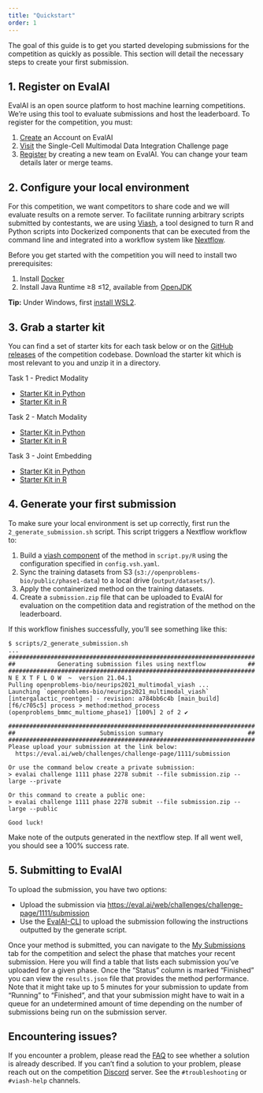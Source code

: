 ```yaml
---
title: "Quickstart"
order: 1
---
```


The goal of this guide is to get you started developing submissions for the competition as quickly as possible. This section will detail the necessary steps to create your first submission.

## 1. Register on EvalAI

EvalAI is an open source platform to host machine learning competitions. We're using this tool to evaluate submissions and host the leaderboard. To register for the competition, you must:

1. [Create](https://eval.ai/auth/signup) an Account on EvalAI
2. [Visit](https://eval.ai/web/challenges/challenge-page/1111/overview) the Single-Cell Multimodal Data Integration Challenge page
3. [Register](https://eval.ai/web/challenges/challenge-page/1111/participate) by creating a new team on EvalAI. You can change your team details later or merge teams.

## 2. Configure your local environment

For this competition, we want competitors to share code and we will evaluate results on a remote server. To facilitate running arbitrary scripts submitted by contestants, we are using [Viash](https://viash.io), a tool designed to turn R and Python scripts into Dockerized components that can be executed from the command line and integrated into a workflow system like [Nextflow](https://www.nextflow.io/).

Before you get started with the competition you will need to install two prerequisites:

1. Install [Docker](https://docs.docker.com/get-docker/)
2. Install Java Runtime ≥8 ≤12, available from [OpenJDK](https://adoptopenjdk.net/?variant=openjdk11&jvmVariant=hotspot)

:::{.callout-note}
**Tip:** Under Windows, first [install WSL2](/events/2021-09_neurips/documentation/submission/faq.qmd#how-to-generate-a-submission-from-wsl2).
:::

## 3. Grab a starter kit

You can find a set of starter kits for each task below or on the [GitHub releases](https://github.com/openproblems-bio/neurips2021_multimodal_viash/releases) of the competition codebase. Download the starter kit which is most relevant to you and unzip it in a directory.

Task 1 - Predict Modality

* [Starter Kit in Python](https://github.com/openproblems-bio/neurips2021_multimodal_viash/releases/latest/download/starter_kit-predict_modality-python.zip)
* [Starter Kit in R](https://github.com/openproblems-bio/neurips2021_multimodal_viash/releases/latest/download/starter_kit-predict_modality-r.zip)

Task 2 - Match Modality

* [Starter Kit in Python](https://github.com/openproblems-bio/neurips2021_multimodal_viash/releases/latest/download/starter_kit-match_modality-python.zip)
* [Starter Kit in R](https://github.com/openproblems-bio/neurips2021_multimodal_viash/releases/latest/download/starter_kit-match_modality-r.zip)

Task 3 - Joint Embedding

* [Starter Kit in Python](https://github.com/openproblems-bio/neurips2021_multimodal_viash/releases/latest/download/starter_kit-joint_embedding-python.zip)
* [Starter Kit in R](https://github.com/openproblems-bio/neurips2021_multimodal_viash/releases/latest/download/starter_kit-joint_embedding-r.zip)


## 4. Generate your first submission

To make sure your local environment is set up correctly, first run the `2_generate_submission.sh` script. This script triggers a Nextflow workflow to:

1. Build a [viash component](https://viash.io/guide/) of the method in `script.py/R` using the configuration specified in `config.vsh.yaml`.
2. Sync the training datasets from S3 (`s3://openproblems-bio/public/phase1-data`) to a local drive (`output/datasets/`).
3. Apply the containerized method on the training datasets.
4. Create a `submission.zip` file that can be uploaded to EvalAI for evaluation on the competition data and registration of the method on the leaderboard.

If this workflow finishes successfully, you'll see something like this:

```
$ scripts/2_generate_submission.sh
...
######################################################################
##            Generating submission files using nextflow            ##
######################################################################
N E X T F L O W  ~  version 21.04.1
Pulling openproblems-bio/neurips2021_multimodal_viash ...
Launching `openproblems-bio/neurips2021_multimodal_viash` [intergalactic_roentgen] - revision: a784bb6c4b [main_build]
[f6/c705c5] process > method:method_process (openproblems_bmmc_multiome_phase1) [100%] 2 of 2 ✔

######################################################################
##                        Submission summary                        ##
######################################################################
Please upload your submission at the link below:
  https://eval.ai/web/challenges/challenge-page/1111/submission

Or use the command below create a private submission:
> evalai challenge 1111 phase 2278 submit --file submission.zip --large --private

Or this command to create a public one:
> evalai challenge 1111 phase 2278 submit --file submission.zip --large --public

Good luck!
```

Make note of the outputs generated in the nextflow step. If all went well, you should see a 100% success rate.

## 5. Submitting to EvalAI

To upload the submission, you have two options:

* Upload the submission via [https://eval.ai/web/challenges/challenge-page/1111/submission](https://eval.ai/web/challenges/challenge-page/1111/submission)
* Use the [EvalAI-CLI](https://github.com/Cloud-CV/evalai-cli) to upload the submission following the instructions outputted by the generate script.

Once your method is submitted, you can navigate to the [My Submissions](https://eval.ai/web/challenges/challenge-page/1111/my-submission) tab for the competition and select the phase that matches your recent submission. Here you will find a table that lists each submission you've uploaded for a given phase. Once the "Status" column is marked "Finished" you can view the `results.json` file that provides the method performance. Note that it might take up to 5 minutes for your submission to update from "Running" to "Finished", and that your submission might have to wait in a queue for an undetermined amount of time depending on the number of submissions being run on the submission server.

## Encountering issues?
If you encounter a problem, please read the [FAQ](/events/2021-09_neurips/documentation/submission/faq.qmd) to see whether a solution is already described. If you can't find a solution to your problem, please reach out on the competition [Discord](https://discord.gg/Q3RKGMGD3E) server. See the `#troubleshooting` or `#viash-help` channels.
